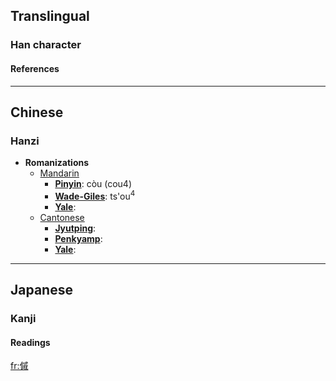 ==Translingual==
===Han character===
{{Han char|rad=人|as=11|sn=13|four=2325<sub>0</sub>|canj=人戈竹火 (OIHF)}}
====References====
{{Han ref|kx=0114.280|dkj=01024|dj=0244.040|hdz=10210.020|uh=50B6|ud=20662|bh=DCC3|bd=56515}}
----

==Chinese==
===Hanzi===


* '''Romanizations'''
** [[Mandarin]]
*** '''[[Pinyin]]''': còu (cou4)
*** '''[[Wade-Giles]]''': ts'ou<sup>4</sup>
*** '''[[Yale]]''': 
**[[Cantonese]]
***'''[[Jyutping]]''':
***'''[[Penkyamp]]''': 
***'''[[Yale]]''': 


----
==Japanese==
===Kanji===
{{ja-kanji|grade=|rs=人11}}
====Readings====
{{ja-readings|on=[[そく]] (soku), [[せき]] (seki), [[しゃく]] (shaku)|kun=[[ちかい]] (chikai)}}




[[fr:傶]]